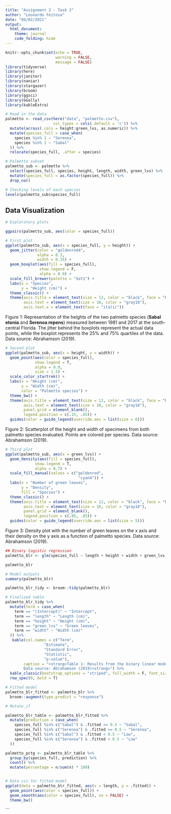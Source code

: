 ```yaml
---
title: "Assignment 2 - Task 2"
author: "Leonardo Feitosa"
date: "04/02/2021"
output: 
  html_document:
    theme: journal
    code_folding: hide
---
```


```r
knitr::opts_chunk$set(echo = TRUE,
                      warning = FALSE,
                      message = FALSE)
library(tidyverse)
library(here)
library(janitor)
library(naniar)
library(stargazer)
library(broom)
library(ggsci)
library(GGally)
library(kableExtra)
```




```r
# Read in the data
palmetto <- read_csv(here("data", "palmetto.csv"), 
                     col_types = cols(.default = 'c')) %>% 
  mutate(across(.cols = height:green_lvs, as.numeric)) %>% 
  mutate(species_full = case_when(
    species %in% 1 ~ "Serenoa",
    species %in% 2 ~ "Sabal"
  )) %>% 
  relocate(species_full, .after = species)

# Palmetto subset
palmetto_sub <- palmetto %>% 
  select(species_full, species, height, length, width, green_lvs) %>% 
  mutate(species_full = as.factor(species_full)) %>% 
  drop_na()

# Checking levels of each species
levels(palmetto_sub$species_full)
```



## Data Visualization

```r
# Exploratory plots

ggpairs(palmetto_sub, aes(color = species_full))
```

```r
# First plot
ggplot(palmetto_sub, aes(x = species_full, y = height)) +
  geom_jitter(color = "goldenrod4",
              alpha = 0.3,
              width = 0.35) +
  geom_boxplot(aes(fill = species_full),
               show.legend = F,
               alpha = 0.9) +
  scale_fill_brewer(palette = "Set1") +
  labs(x = "Species",
       y = "Height (cm)") +
  theme_classic() +
  theme(axis.title = element_text(size = 12, color = "black", face = "bold"),
        axis.text = element_text(size = 10, color = "gray18"),
        axis.text.x = element_text(face = "italic"))
```

Figure 1: Representation of the heights of the two palmetto species (**Sabal etonia** and **Serenoa repens**) measured between 1981 and 2017 at the south-central Florida. The jitter behind the boxplots represent the actual data points, while the boxplot represents the 25% and 75% quartiles of the data. Data source: Abrahamson (2019).

```r
# Second plot
ggplot(palmetto_sub, aes(x = height, y = width)) +
  geom_point(aes(color = species_full),
             show.legend = T,
             alpha = 0.9,
             size = 1.5) +
  scale_color_startrek() +
  labs(x = "Height (cm)",
       y = "Width (cm)",
       color = "Palmetto species") +
  theme_bw() +
  theme(axis.title = element_text(size = 12, color = "black", face = "bold"),
        axis.text = element_text(size = 10, color = "gray18"),
        panel.grid = element_blank(),
        legend.position = c(.15, .85)) +
  guides(color = guide_legend(override.aes = list(size = 6)))
```

Figure 2: Scatterplot of the height and width of specimens from both palmetto species evaluated. Points are colored per species. Data source: Abrahamson (2019).

```r
# Third plot
ggplot(palmetto_sub, aes(x = green_lvs)) +
  geom_density(aes(fill = species_full),
             show.legend = T,
             alpha = 0.7) +
  scale_fill_manual(values = c("goldenrod",
                                "cyan4")) +
  labs(x = "Number of green leaves",
       y = "Density",
       fill = "Species") +
  theme_classic() +
  theme(axis.title = element_text(size = 12, color = "black", face = "bold"),
        axis.text = element_text(size = 10, color = "gray18"),
        panel.grid = element_blank(),
        legend.position = c(.85, .85)) +
  guides(color = guide_legend(override.aes = list(size = 5)))
```

Figure 3: Density plot with the number of green leaves on the x axis and their density on the y axis as a function of palmetto species. Data source: Abrahamson (2019).


```r
## Binary logistic regression
palmetto_blr <- glm(species_full ~ length + height + width + green_lvs, data = palmetto_sub, family = "binomial")

palmetto_blr

# Model outputs
summary(palmetto_blr)

palmetto_blr_tidy <- broom::tidy(palmetto_blr) 

```

```r
# Finalized table
palmetto_blr_tidy %>%
  mutate(term = case_when(
    term == "(Intercept)" ~ "Intercept",
    term == "length" ~ "Length (cm)",
    term == "height" ~ "Height (cm)",
    term == "green_lvs" ~ "Green leaves",
    term == "width" ~ "Width (cm)"
  )) %>% 
   kable(col.names = c("Term",
                 "Estimate",
                 "Standard Error",
                 "Statistic",
                 "p-value"),
        caption = "<strong>Table 1: Results from the binary linear model on palmetto species.
        Data source: Abrahamson (2019)<strong>") %>% 
  kable_classic(bootstrap_options = "striped", full_width = F, font_size = 18) %>% 
  row_spec(0, bold = T)
```




```r
# Fitted model
palmetto_blr_fitted <- palmetto_blr %>% 
  broom::augment(type.predict = "response")

# Mutate_if

palmetto_blr_table <- palmetto_blr_fitted %>% 
  mutate(prediction = case_when(
    species_full %in% c("Sabal") & .fitted >= 0.5 ~ "Sabal",
    species_full %in% c("Serenoa") & .fitted >= 0.5 ~ "Serenoa",
    species_full %in% c("Sabal") & .fitted < 0.5 ~ "Low",
    species_full %in% c("Serenoa") & .fitted < 0.5 ~ "Low"
  ))

palmetto_pctg <- palmetto_blr_table %>% 
  group_by(species_full, prediction) %>% 
  count() %>% 
  mutate(percentage = n/sum(n) * 100)


# Data viz for fitted model
ggplot(data = palmetto_blr_fitted, aes(x = length, y = .fitted)) +
  geom_point(aes(color = species_full)) +
  geom_smooth(aes(color = species_full), se = FALSE) +
  theme_bw()
```

```

